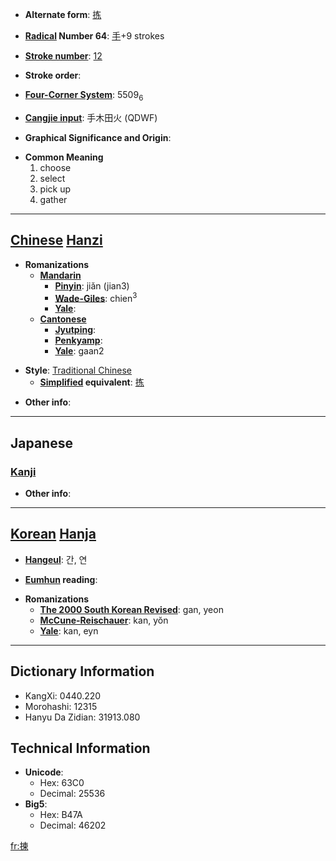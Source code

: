* '''Alternate form''': [[拣]]

* '''[[Wiktionary:Chinese radical index| Radical]] Number 64''': [[Wiktionary:Chinese radical index 手|手]]+9 strokes

* '''[[Wiktionary:Chinese total strokes index|Stroke number]]''': [[Wiktionary:Chinese total strokes index 12|12]]

* '''Stroke order''': 

* '''[[Wiktionary:Chinese four corner index|Four-Corner System]]''': 5509<sub>6</sub>

* '''[[Wiktionary:Chinese Cangjie index|Cangjie input]]''': 手木田火 (QDWF)

* '''Graphical Significance and Origin''': 

* '''Common Meaning'''
*#choose
*# select
*# pick up
*# gather


----

== [[Chinese]] [[Hanzi]] ==

* '''Romanizations'''
** '''[[Mandarin]]'''
*** '''[[Pinyin]]''': jiǎn (jian3)
*** '''[[Wade-Giles]]''': chien<sup>3</sup>
*** '''[[Yale]]''': 
** '''[[Cantonese]]'''
*** '''[[Jyutping]]''':
*** '''[[Penkyamp]]''': 
*** '''[[Yale]]''': gaan2

* '''Style''': [[Traditional Chinese]] 
** '''[[Simplified Chinese|Simplified]] equivalent''': [[拣]]

* '''Other info''': 

----

==Japanese==
===[[Kanji]]===
{{kanji|on readings=[[かん]] (kan), [[けん]] (ken)
|kun readings=[[えらぶ]] (erabu)
}}

* '''Other info''':  

----

== [[Korean]] [[Hanja]] ==

* '''[[Hangeul]]''': 간, 연

* '''[[Eumhun]] reading''': 

* '''Romanizations'''
** '''[[The 2000 South Korean Revised Romanization|The 2000 South Korean Revised]]''': gan, yeon
** '''[[McCune-Reischauer]]''': kan, yŏn
** '''[[Yale]]''': kan, eyn

----

== Dictionary Information ==

* KangXi: 0440.220
* Morohashi: 12315
* Hanyu Da Zidian: 31913.080

== Technical Information ==

* '''Unicode''':
** Hex: 63C0
** Decimal: 25536
* '''Big5''':
** Hex: B47A
** Decimal: 46202

[[fr:揀]]